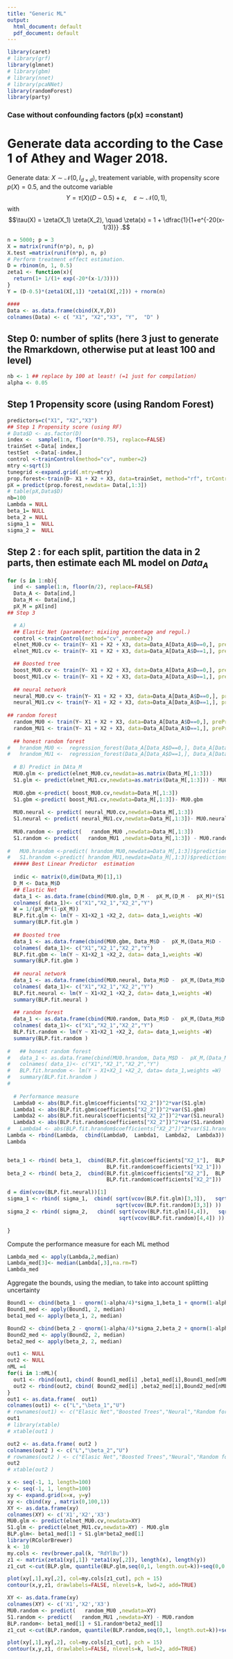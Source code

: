 ---
title: "Generic ML"
output:
  html_document: default
  pdf_document: default
---

```{r setup, include=FALSE}
library(caret)
# library(grf)
library(glmnet)
# library(gbm)
# library(nnet)
# library(pcaNNet)
library(randomForest)
library(party)
```



### Case without confounding factors (p(x) =constant)
# Generate data according to the Case 1 of Athey and Wager 2018.
Generate data: $X \sim \mathcal{N}(0, I_{d\times d})$, treatement variable, with propensity score $p(X) = 0.5$, and the outcome variable
$$Y = \tau(X) (D-0.5) + \varepsilon, \quad \varepsilon \sim \mathcal{N}(0,1),$$
with $$\tau(X) = \zeta(X_1) \zeta(X_2),  \quad \zeta(x) = 1 + \dfrac{1}{1+e^{-20(x-1/3)}} .$$
```{r}
n = 5000; p = 3
X = matrix(runif(n*p), n, p)
X.test =matrix(runif(n*p), n, p)
# Perform treatment effect estimation.
D = rbinom(n, 1, 0.5)
zeta1 <- function(x){
  return(1+ 1/(1+ exp(-20*(x-1/3))))
}
Y = (D-0.5)*(zeta1(X[,1]) *zeta1(X[,2])) + rnorm(n)

#### 
Data <- as.data.frame(cbind(X,Y,D))
colnames(Data) <- c( "X1", "X2","X3", "Y",  "D" )
```


## Step 0: number of splits (here 3 just to generate the Rmarkdown, otherwise put at least 100 and level)
```{r}
nb <- 1 ## replace by 100 at least! (=1 just for compilation)
alpha <- 0.05
```

## Step 1 Propensity score (using Random Forest)
```{r}
predictors=c("X1", "X2","X3")
## Step 1 Propensity score (using RF)
# Data$D <- as.factor(D)
index <-  sample(1:n, floor(n*0.75), replace=FALSE)
trainSet <-Data[ index,]
testSet  <-Data[-index,]
control <-trainControl(method="cv", number=2)
mtry <-sqrt(3)
tunegrid <-expand.grid(.mtry=mtry)
prop.forest<-train(D~ X1 + X2 + X3, data=trainSet, method="rf", trControl=control)
pX = predict(prop.forest,newdata= Data[,1:3])
# table(pX,Data$D)
nb=100
Lambda = NULL
beta_1= NULL
beta_2 = NULL
sigma_1 =  NULL
sigma_2 =  NULL
```

## Step 2 : for each split, partition the data in 2 parts, then estimate each ML model on $Data_A$
```{r}
for (s in 1:nb){
  ind <- sample(1:n, floor(n/2), replace=FALSE)
  Data_A <- Data[ind,]
  Data_M <- Data[ind,]
  pX_M = pX[ind]
## Step 3 

  # A) 
  ## Elastic Net (parameter: mixiing percentage and regul.)
  control <-trainControl(method="cv", number=2)
  elnet_MU0.cv <- train(Y~ X1 + X2 + X3, data=Data_A[Data_A$D==0,], preProcess = c('center', 'scale'), method="glmnet", trControl=control)
  elnet_MU1.cv <- train(Y~ X1 + X2 + X3, data=Data_A[Data_A$D==1,], preProcess = c('center', 'scale'), method="glmnet", trControl=control)

  ## Boosted tree
  boost_MU0.cv <- train(Y~ X1 + X2 + X3, data=Data_A[Data_A$D==0,], preProcess = c('center', 'scale'), method="gbm", trControl=control)
  boost_MU1.cv <- train(Y~ X1 + X2 + X3, data=Data_A[Data_A$D==1,], preProcess = c('center', 'scale'), method="gbm", trControl=control)
                  
  ## neural network
  neural_MU0.cv <- train(Y~ X1 + X2 + X3, data=Data_A[Data_A$D==0,], preProcess = c('center', 'scale'), method="nnet", trControl=control)
  neural_MU1.cv <- train(Y~ X1 + X2 + X3, data=Data_A[Data_A$D==1,], preProcess = c('center', 'scale'), method="nnet", trControl=control)
  
## random forest
  random_MU0 <- train(Y~ X1 + X2 + X3, data=Data_A[Data_A$D==0,], preProcess = c('center', 'scale'), method="rf", trControl=control)
  random_MU1 <- train(Y~ X1 + X2 + X3, data=Data_A[Data_A$D==1,], preProcess = c('center', 'scale'), method="rf", trControl=control)
  
  ## honest random forest
#   hrandom_MU0 <-  regression_forest(Data_A[Data_A$D==0,], Data_A[Data_A$D==0,"Y"], sample.fraction = 0.5,num.tree = 2000  )
#   hrandom_MU1 <-  regression_forest(Data_A[Data_A$D==1,], Data_A[Data_A$D==1,"Y"], sample.fraction = 0.5,num.tree = 2000  )
  
  # B) Predict in DAta_M
  MU0.glm <- predict(elnet_MU0.cv,newdata=as.matrix(Data_M[,1:3]))
  S1.glm <- predict(elnet_MU1.cv,newdata=as.matrix(Data_M[,1:3])) - MU0.glm
  
  MU0.gbm <-predict( boost_MU0.cv,newdata=Data_M[,1:3])
  S1.gbm <-predict( boost_MU1.cv,newdata=Data_M[,1:3])- MU0.gbm
  
  MU0.neural <- predict( neural_MU0.cv,newdata=Data_M[,1:3])
  S1.neural <- predict( neural_MU1.cv,newdata=Data_M[,1:3])- MU0.neural
  
  MU0.random <- predict(   random_MU0 ,newdata=Data_M[,1:3])
  S1.random <- predict(   random_MU1 ,newdata=Data_M[,1:3]) - MU0.random 
  
#   MU0.hrandom <-predict( hrandom_MU0,newdata=Data_M[,1:3])$predictions
#   S1.hrandom <-predict( hrandom_MU1,newdata=Data_M[,1:3])$predictions - MU0.hrandom 
  ##### Best Linear Predictor  estimation
  
  indic <- matrix(0,dim(Data_M)[1],1)
  D_M <- Data_M$D
  ## Elastic Net
  data_1 <- as.data.frame(cbind(MU0.glm, D_M -  pX_M,(D_M -  pX_M)*(S1.glm - mean(S1.glm)), Data_M$Y))
  colnames( data_1)<- c("X1","X2_1","X2_2","Y")
  W = 1/(pX_M*(1-pX_M))
  BLP.fit.glm <- lm(Y ~ X1+X2_1 +X2_2, data= data_1,weights =W) 
  summary(BLP.fit.glm )
  
  ## Boosted tree
  data_1 <- as.data.frame(cbind(MU0.gbm, Data_M$D -  pX_M,(Data_M$D -  pX_M)*(S1.gbm - mean(S1.gbm)), Data_M$Y))
  colnames( data_1)<- c("X1","X2_1","X2_2","Y")
  BLP.fit.gbm <- lm(Y ~ X1+X2_1 +X2_2, data= data_1,weights =W) 
  summary(BLP.fit.gbm )
  
  ## neural network
  data_1 <- as.data.frame(cbind(MU0.neural, Data_M$D -  pX_M,(Data_M$D -  pX_M)*(S1.neural - mean(S1.neural)), Data_M$Y))
  colnames( data_1)<- c("X1","X2_1","X2_2","Y")
  BLP.fit.neural <- lm(Y ~ X1+X2_1 +X2_2, data= data_1,weights =W) 
  summary(BLP.fit.neural )
  
  ## random forest
  data_1 <- as.data.frame(cbind(MU0.random, Data_M$D -  pX_M,(Data_M$D -  pX_M)*(S1.random - mean(S1.random)), Data_M$Y))
  colnames( data_1)<- c("X1","X2_1","X2_2","Y")
  BLP.fit.random <- lm(Y ~ X1+X2_1 +X2_2, data= data_1,weights =W) 
  summary(BLP.fit.random )
  
#   ## honest random forest
#   data_1 <- as.data.frame(cbind(MU0.hrandom, Data_M$D -  pX_M,(Data_M$D -  pX_M)*(S1.hrandom - mean(S1.hrandom)), Data_M$Y))
#   colnames( data_1)<- c("X1","X2_1","X2_2","Y")
#   BLP.fit.hrandom <- lm(Y ~ X1+X2_1 +X2_2, data= data_1,weights =W) 
#   summary(BLP.fit.hrandom )
#   
  
  # Performance measure
  Lambda0 <- abs(BLP.fit.glm$coefficients["X2_2"])^2*var(S1.glm)
  Lambda1 <- abs(BLP.fit.gbm$coefficients["X2_2"])^2*var(S1.gbm)
  Lambda2 <- abs(BLP.fit.neural$coefficients["X2_2"])^2*var(S1.neural)
  Lambda3 <- abs(BLP.fit.random$coefficients["X2_2"])^2*var(S1.random)
#   Lambda4 <- abs(BLP.fit.hrandom$coefficients["X2_2"])^2*var(S1.hrandom)
Lambda <- rbind(Lambda,  cbind(Lambda0,  Lambda1,  Lambda2,  Lambda3))
Lambda


beta_1 <- rbind( beta_1,  cbind(BLP.fit.glm$coefficients["X2_1"],  BLP.fit.gbm$coefficients["X2_1"], BLP.fit.neural$coefficients["X2_1"],
                                BLP.fit.random$coefficients["X2_1"]))
beta_2 <- rbind( beta_2,  cbind(BLP.fit.glm$coefficients["X2_2"],  BLP.fit.gbm$coefficients["X2_2"], BLP.fit.neural$coefficients["X2_2"],
                                BLP.fit.random$coefficients["X2_2"]))

d = dim(vcov(BLP.fit.neural))[1]
sigma_1 <- rbind( sigma_1,  cbind( sqrt(vcov(BLP.fit.glm)[3,3]),   sqrt(vcov(BLP.fit.gbm)[3,3]), sqrt(vcov(BLP.fit.neural)[d-1,d-1]),
                                   sqrt(vcov(BLP.fit.random)[3,3]) ))
sigma_2 <- rbind( sigma_2,   cbind( sqrt(vcov(BLP.fit.glm)[4,4]),   sqrt(vcov(BLP.fit.gbm)[4,4]), sqrt(vcov(BLP.fit.neural)[d,d]),
                                    sqrt(vcov(BLP.fit.random)[4,4]) ))

}
```

Compute the performance measure for each ML method
```{r}
Lambda_med <- apply(Lambda,2,median)
Lambda_med[3]<- median(Lambda[,3],na.rm=T)
Lambda_med
```

Aggregate the bounds, using the median, to take into account splitting uncertainty
```{r}
Bound1 <- cbind(beta_1 - qnorm(1-alpha/4)*sigma_1,beta_1 + qnorm(1-alpha/4)*sigma_1)
Bound1_med <- apply(Bound1, 2, median)
beta1_med <- apply(beta_1, 2, median)

Bound2 <- cbind(beta_2 - qnorm(1-alpha/4)*sigma_2,beta_2 + qnorm(1-alpha/4)*sigma_2)
Bound2_med <- apply(Bound2, 2, median)
beta2_med <- apply(beta_2, 2, median)
```


```{r}
out1 <- NULL
out2 <- NULL
nML =4
for(i in 1:nML){
  out1 <- rbind(out1, cbind( Bound1_med[i] ,beta1_med[i],Bound1_med[nML+i]    ))
  out2 <- rbind(out2, cbind( Bound2_med[i] ,beta2_med[i],Bound2_med[nML+i]    ))
}
out1 <- as.data.frame(  out1)
colnames(out1) <- c("L","\beta_1","U")
# rownames(out1) <- c("Elasic Net","Boosted Trees","Neural","Random forest","H. Random forest")
out1
# library(xtable)
# xtable(out1 )
```

```{r}
out2 <- as.data.frame( out2 )
colnames(out2 ) <- c("L","\beta_2","U")
# rownames(out2 ) <- c("Elasic Net","Boosted Trees","Neural","Random forest","H. Random forest")
out2
# xtable(out2 )
```


```{r}
x <- seq(-1, 1, length=100)
y <- seq(-1, 1, length=100)
xy <- expand.grid(x=x, y=y)
xy <- cbind(xy , matrix(0,100,1))
XY <- as.data.frame(xy)
colnames(XY) <- c('X1','X2','X3')
MU0.glm <- predict(elnet_MU0.cv,newdata=XY)
S1.glm <- predict(elnet_MU1.cv,newdata=XY) - MU0.glm
BLP.glm<- beta1_med[1] + S1.glm*beta2_med[1]
library(RColorBrewer)
k <- 10
my.cols <- rev(brewer.pal(k, "RdYlBu"))
z1 <- matrix(zeta1(xy[,1]) *zeta1(xy[,2]), length(x), length(y))
z1_cut <-cut(BLP.glm, quantile(BLP.glm,seq(0,1, length.out=k))+seq(0,0.001, length.out=k)   )
```

```{r fig.width=7, fig.height=6}
plot(xy[,1],xy[,2], col=my.cols[z1_cut], pch = 15)
contour(x,y,z1, drawlabels=FALSE, nlevels=k, lwd=2, add=TRUE)
```

```{r}
XY <- as.data.frame(xy)
colnames(XY) <- c('X1','X2','X3')
MU0.random <- predict(   random_MU0 ,newdata=XY)
S1.random <- predict(   random_MU1 ,newdata=XY) - MU0.random 
BLP.random<- beta1_med[1] + S1.random*beta2_med[1]
z1_cut <-cut(BLP.random, quantile(BLP.random,seq(0,1, length.out=k))+seq(0,0.001, length.out=k)   )
```

```{r fig.width=7, fig.height=6}
plot(xy[,1],xy[,2], col=my.cols[z1_cut], pch = 15)
contour(x,y,z1, drawlabels=FALSE, nlevels=k, lwd=2, add=TRUE)
```

